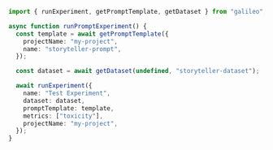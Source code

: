 ```typescript TypeScript
import { runExperiment, getPromptTemplate, getDataset } from "galileo";

async function runPromptExperiment() {
  const template = await getPromptTemplate({
    projectName: "my-project",
    name: "storyteller-prompt",
  });

  const dataset = await getDataset(undefined, "storyteller-dataset");

  await runExperiment({
    name: "Test Experiment",
    dataset: dataset,
    promptTemplate: template,
    metrics: ["toxicity"],
    projectName: "my-project",
  });
}
```
